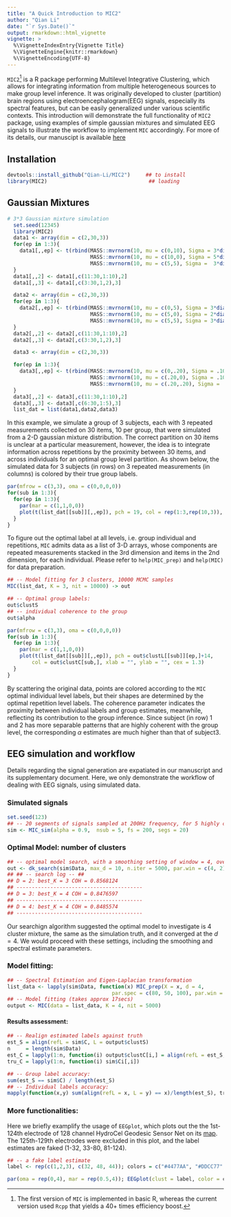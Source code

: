 ```yaml
---
title: "A Quick Introduction to MIC2"
author: "Qian Li"
date: "`r Sys.Date()`"
output: rmarkdown::html_vignette
vignette: >
  %\VignetteIndexEntry{Vignette Title}
  %\VignetteEngine{knitr::rmarkdown}
  %\VignetteEncoding{UTF-8}
---
```


`MIC2`^[The first version of `MIC` is implemented in basic R, whereas the current version used `Rcpp` that yields a 40$+$ times efficiency boost.] 
is a R package performing Multilevel Integrative Clustering, which allows for integrating information
from multiple heterogeneous sources to make group level inference. It was originally developed to cluster (partition)
brain regions using electroencephalogram(EEG) signals, especially its spectral features, but can be easily generalized
under various scientific contexts. This introduction will demonstrate the full functionality of `MIC2` package, using
examples of simple gaussian mixtures and simulated EEG signals to illustrate the workflow to implement `MIC` accordingly.
For more of its details, our manuscipt is available [here](https://arxiv.org/abs/1609.09532)

## Installation
```r
devtools::install_github("Qian-Li/MIC2")     ## to install
library(MIC2)                                 ## loading
```
## Gaussian Mixtures
```r
# 3*3 Gaussian mixture simulation
  set.seed(12345)
  library(MIC2)
  data1 <- array(dim = c(2,30,3))
  for(ep in 1:3){
    data1[,,ep] <- t(rbind(MASS::mvrnorm(10, mu = c(0,10), Sigma = 3*diag(2)),
                           MASS::mvrnorm(10, mu = c(10,0), Sigma = 5*diag(2)),
                           MASS::mvrnorm(10, mu = c(5,5), Sigma =  3*diag(2))))
  }
  data1[,,2] <- data1[,c(11:30,1:10),2]
  data1[,,3] <- data1[,c(3:30,1,2),3]

  data2 <- array(dim = c(2,30,3))
  for(ep in 1:3){
    data2[,,ep] <- t(rbind(MASS::mvrnorm(10, mu = c(0,5), Sigma = 3*diag(2)),
                           MASS::mvrnorm(10, mu = c(5,0), Sigma = 2*diag(2)),
                           MASS::mvrnorm(10, mu = c(5,5), Sigma = 3*diag(2))))
  }
  data2[,,2] <- data2[,c(11:30,1:10),2]
  data2[,,3] <- data2[,c(3:30,1,2),3]

  data3 <- array(dim = c(2,30,3))

  for(ep in 1:3){
    data3[,,ep] <- t(rbind(MASS::mvrnorm(10, mu = c(0,.20), Sigma = .10*diag(2)),
                           MASS::mvrnorm(10, mu = c(.20,0), Sigma = .10*diag(2)),
                           MASS::mvrnorm(10, mu = c(.20,.20), Sigma = .10*diag(2))))
  }
  data3[,,2] <- data3[,c(11:30,1:10),2]
  data3[,,3] <- data3[,c(6:30,1:5),3]
  list_dat = list(data1,data2,data3)
```

In this example, we simulate a group of 3 subjects, each with 3 repeated measurements collected on 30 items, 10 per group,
that were simulated from a 2-D gaussian mixture distribution. The correct partition on 30 items is unclear at a particular
measurement, however, the idea is to integrate information across repetitions by the proximity between 30 items, 
and across individuals for an optimal group level partition. As shown below, the simulated data for 3 subjects (in rows) on 3 repeated
measurements (in columns) is colored by their true group labels.

```r
par(mfrow = c(3,3), oma = c(0,0,0,0))
for(sub in 1:3){
  for(ep in 1:3){
    par(mar = c(1,1,0,0))
    plot(t(list_dat[[sub]][,,ep]), pch = 19, col = rep(1:3,rep(10,3)), xlab = "", ylab = "")
  }
}
```

To figure out the optimal label at all levels, i.e. group individual and repetitions, `MIC` admits data as a list of 3-D arrays,
whose components are repeated measurements stacked in the 3rd dimension and items in the 2nd dimension, for each individual.
Please refer to `help(MIC_prep)` and `help(MIC)` for data preparation.

```r
## -- Model fitting for 3 clusters, 10000 MCMC samples
MIC(list_dat, K = 3, nit = 10000) -> out
```
```r
## -- Optimal group labels:
out$clustS
## -- individual coherence to the group
out$alpha
```

```r
par(mfrow = c(3,3), oma = c(0,0,0,0))
for(sub in 1:3){
  for(ep in 1:3){
    par(mar = c(1,1,0,0))
    plot(t(list_dat[[sub]][,,ep]), pch = out$clustL[[sub]][ep,]+14, 
        col = out$clustC[sub,], xlab = "", ylab = "", cex = 1.3)
  }
}
```

By scattering the original data, points are colored according to the `MIC` optimal individual level labels, but their shapes
are determined by the optimal repetition level labels. The coherence parameter indicates the proximity between
individual labels and group estimates, meanwhile, reflecting its contribution to the group inference. Since 
subject (in row) 1 and 2 has more separable patterns that are highly coherent with the group level, 
the corresponding $\alpha$ estimates are much higher than that of subject3.

## EEG simulation and workflow
Details regarding the signal generation are expatiated in our manuscript and its supplementary document. Here, we
only demonstrate the workflow of dealing with EEG signals, using simulated data. 

### Simulated signals
```r
set.seed(123)
## -- 20 segments of signals sampled at 200Hz frequency, for 5 highly coherent individuals
sim <- MIC_sim(alpha = 0.9,  nsub = 5, fs = 200, segs = 20)
```

### Optimal Model: number of clusters
```r
## -- optimal model search, with a smoothing setting of window = 4, overlap of 2.(takes approx 3mins)
out <- dk_search(sim$Data, max_d = 10, n.iter = 5000, par.win = c(4, 2))
## ## -- search log -- ##
## D = 2: best_K = 3 COH = 0.8568124
## ----------------------------------------- 
## D = 3: best_K = 4 COH = 0.8476597
## ----------------------------------------- 
## D = 4: best_K = 4 COH = 0.8485574
## ----------------------------------------- 
```
Our searchign algorithm suggested the optimal model to investigate is 4 cluster mixture, the same as the simulation truth, 
and it converged at the $d = 4$. We would proceed with these settings, including the smoothing and spectral estimate parameters.

### Model fitting:
```r
## -- Spectral Estimation and Eigen-Laplacian transformation
list_data <- lapply(sim$Data, function(x) MIC_prep(X = x, d = 4,
                                  par.spec = c(80, 50, 100), par.win = c(3, 1)))
## -- Model fitting (takes approx 17secs)
output <- MIC(data = list_data, K = 4, nit = 5000)
```

#### Results assessment:
```r
## -- Realign estimated labels against truth
est_S = align(refL = sim$C, L = output$clustS)
n     = length(sim$Data)
est_C = lapply(1:n, function(i) output$clustC[i,] = align(refL = est_S, L = output$clustC[i,]))
tru_C = lapply(1:n, function(i) sim$Ci[,i])
```

```r
## -- Group label accuracy:
sum(est_S == sim$C) / length(est_S)
## -- Individual labels accuracy:
mapply(function(x,y) sum(align(refL = x, L = y) == x)/length(est_S), tru_C, est_C)
```

### More functionalities:

Here we briefly examplify the usage of `EEGplot`, which plots out the the 1st-124th electrode of 
128 channel HydroCel Geodesic Sensor Net on its [map](ftp://ftp.egi.com/pub/support/Documents/net_layouts/hcgsn_128.pdf).
The 125th-129th electrodes were excluded in this plot, and the label estimates are faked (1-32, 33-80, 81-124).

```r
## -- a fake label estimate
label <- rep(c(1,2,3), c(32, 48, 44)); colors = c("#4477AA", "#DDCC77", "#CC6677")
```

```r
par(oma = rep(0,4), mar = rep(0.5,4)); EEGplot(clust = label, color = colors)
```
